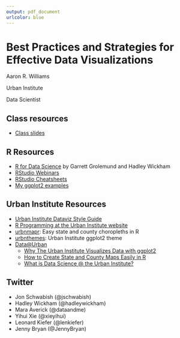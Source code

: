 ```yaml
---
output: pdf_document
urlcolor: blue
---
```


# Best Practices and Strategies for Effective Data Visualizations

Aaron R. Williams

Urban Institute

Data Scientist

## Class resources

* [Class slides](https://github.com/awunderground/20180725_georgetown_data-viz-talk)

## R Resources

* [R for Data Science](http://r4ds.had.co.nz/) by Garrett Grolemund and Hadley Wickham
* [RStudio Webinars](https://www.rstudio.com/resources/webinars/)
* [RStudio Cheatsheets](https://www.rstudio.com/resources/cheatsheets/)
* [My ggplot2 examples](https://awunderground.github.io/ggplot2-themes/)

## Urban Institute Resources

* [Urban Institute Dataviz Style Guide](http://urbaninstitute.github.io/graphics-styleguide/)
* [R Programming at the Urban Institute website](https://urbaninstitute.github.io/r-at-urban/graphics-guide.html)
* [urbnmapr](https://github.com/UrbanInstitute/urbnmapr): Easy state and county choropleths in R
* [urbnthemes](https://github.com/urbaninstitute/urbnthemes): Urban Institute ggplot2 theme
* [Data@Urban](https://medium.com/@urban_institute)
	* [Why The Urban Institute Visualizes Data with ggplot2](https://medium.com/@urban_institute/why-the-urban-institute-visualizes-data-with-ggplot2-46d8cfc7ee67)
	* [How to Create State and County Maps Easily in R](https://medium.com/@urban_institute/how-to-create-state-and-county-maps-easily-in-r-577d29300bb2)
	* [What is Data Science @ the Urban Institute?](https://medium.com/@urban_institute/what-is-data-science-the-urban-institute-b5e4b3ff9cc2)
		
## Twitter

* Jon Schwabish (@jschwabish)
* Hadley Wickham (@hadleywickham)
* Mara Averick (@dataandme)
* Yihui Xie (@xieyihui)
* Leonard Kiefer (@lenkiefer)
* Jenny Bryan (@JennyBryan)
